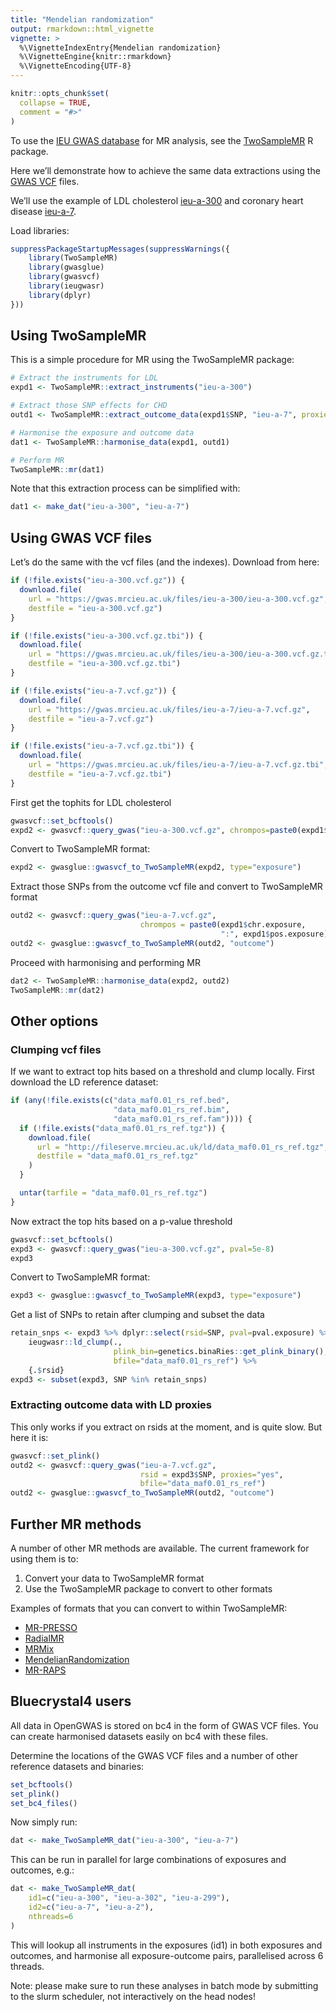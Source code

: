 ```yaml
---
title: "Mendelian randomization"
output: rmarkdown::html_vignette
vignette: >
  %\VignetteIndexEntry{Mendelian randomization}
  %\VignetteEngine{knitr::rmarkdown}
  %\VignetteEncoding{UTF-8}
---
```


```r
knitr::opts_chunk$set(
  collapse = TRUE,
  comment = "#>"
)
```

To use the [IEU GWAS database](https://gwas.mrcieu.ac.uk/) for MR analysis, see the [TwoSampleMR](https://mrcieu.github.io/TwoSampleMR/) R package.

Here we'll demonstrate how to achieve the same data extractions using the [GWAS VCF](https://github.com/MRCIEU/gwas_vcf_spec) files.

We'll use the example of LDL cholesterol [ieu-a-300](https://gwas.mrcieu.ac.uk/datasets/ieu-a-300/) and coronary heart disease [ieu-a-7](https://gwas.mrcieu.ac.uk/datasets/ieu-a-7/). 

Load libraries:

```r
suppressPackageStartupMessages(suppressWarnings({
	library(TwoSampleMR)
	library(gwasglue)
	library(gwasvcf)
	library(ieugwasr)
	library(dplyr)
}))
```

## Using TwoSampleMR

This is a simple procedure for MR using the TwoSampleMR package:

```r
# Extract the instruments for LDL
expd1 <- TwoSampleMR::extract_instruments("ieu-a-300")

# Extract those SNP effects for CHD
outd1 <- TwoSampleMR::extract_outcome_data(expd1$SNP, "ieu-a-7", proxies=FALSE)

# Harmonise the exposure and outcome data
dat1 <- TwoSampleMR::harmonise_data(expd1, outd1)

# Perform MR
TwoSampleMR::mr(dat1)
```

Note that this extraction process can be simplified with:

```r
dat1 <- make_dat("ieu-a-300", "ieu-a-7")
```

## Using GWAS VCF files

Let's do the same with the vcf files (and the indexes). Download from here:

```r
if (!file.exists("ieu-a-300.vcf.gz")) {
  download.file(
    url = "https://gwas.mrcieu.ac.uk/files/ieu-a-300/ieu-a-300.vcf.gz",
    destfile = "ieu-a-300.vcf.gz")
} 

if (!file.exists("ieu-a-300.vcf.gz.tbi")) {
  download.file(
    url = "https://gwas.mrcieu.ac.uk/files/ieu-a-300/ieu-a-300.vcf.gz.tbi",
    destfile = "ieu-a-300.vcf.gz.tbi")
}

if (!file.exists("ieu-a-7.vcf.gz")) {
  download.file(
    url = "https://gwas.mrcieu.ac.uk/files/ieu-a-7/ieu-a-7.vcf.gz",
    destfile = "ieu-a-7.vcf.gz")
}

if (!file.exists("ieu-a-7.vcf.gz.tbi")) {
  download.file(
    url = "https://gwas.mrcieu.ac.uk/files/ieu-a-7/ieu-a-7.vcf.gz.tbi",
    destfile = "ieu-a-7.vcf.gz.tbi")
}
```

First get the tophits for LDL cholesterol

```r
gwasvcf::set_bcftools()
expd2 <- gwasvcf::query_gwas("ieu-a-300.vcf.gz", chrompos=paste0(expd1$chr.exposure, ":", expd1$pos.exposure))
```

Convert to TwoSampleMR format:

```r
expd2 <- gwasglue::gwasvcf_to_TwoSampleMR(expd2, type="exposure")
```

Extract those SNPs from the outcome vcf file and convert to TwoSampleMR format

```r
outd2 <- gwasvcf::query_gwas("ieu-a-7.vcf.gz", 
                             chrompos = paste0(expd1$chr.exposure, 
                                               ":", expd1$pos.exposure))
outd2 <- gwasglue::gwasvcf_to_TwoSampleMR(outd2, "outcome")
```

Proceed with harmonising and performing MR

```r
dat2 <- TwoSampleMR::harmonise_data(expd2, outd2)
TwoSampleMR::mr(dat2)
```



## Other options

### Clumping vcf files

If we want to extract top hits based on a threshold and clump locally. First download the LD reference dataset:

```r
if (any(!file.exists(c("data_maf0.01_rs_ref.bed", 
                       "data_maf0.01_rs_ref.bim", 
                       "data_maf0.01_rs_ref.fam")))) {
  if (!file.exists("data_maf0.01_rs_ref.tgz")) {
    download.file(
      url = "http://fileserve.mrcieu.ac.uk/ld/data_maf0.01_rs_ref.tgz",
      destfile = "data_maf0.01_rs_ref.tgz"
    )
  }

  untar(tarfile = "data_maf0.01_rs_ref.tgz")
}
```

Now extract the top hits based on a p-value threshold

```r
gwasvcf::set_bcftools()
expd3 <- gwasvcf::query_gwas("ieu-a-300.vcf.gz", pval=5e-8)
expd3
```

Convert to TwoSampleMR format:

```r
expd3 <- gwasglue::gwasvcf_to_TwoSampleMR(expd3, type="exposure")
```

Get a list of SNPs to retain after clumping and subset the data

```r
retain_snps <- expd3 %>% dplyr::select(rsid=SNP, pval=pval.exposure) %>%
	ieugwasr::ld_clump(., 
	                   plink_bin=genetics.binaRies::get_plink_binary(),
	                   bfile="data_maf0.01_rs_ref") %>%
	{.$rsid}
expd3 <- subset(expd3, SNP %in% retain_snps)
```

### Extracting outcome data with LD proxies

This only works if you extract on rsids at the moment, and is quite slow. But here it is:

```r
gwasvcf::set_plink()
outd2 <- gwasvcf::query_gwas("ieu-a-7.vcf.gz", 
                             rsid = expd3$SNP, proxies="yes",
                             bfile="data_maf0.01_rs_ref")
outd2 <- gwasglue::gwasvcf_to_TwoSampleMR(outd2, "outcome")
```


## Further MR methods

A number of other MR methods are available. The current framework for using them is to:

1. Convert your data to TwoSampleMR format
2. Use the TwoSampleMR package to convert to other formats

Examples of formats that you can convert to within TwoSampleMR:

- [MR-PRESSO](https://github.com/rondolab/MR-PRESSO)
- [RadialMR](https://github.com/WSpiller/RadialMR)
- [MRMix](https://github.com/gqi/MRMix/)
- [MendelianRandomization](https://cran.r-project.org/web/packages/MendelianRandomization/index.html)
- [MR-RAPS](https://cran.r-project.org/web/packages/mr.raps/)



## Bluecrystal4 users

All data in OpenGWAS is stored on bc4 in the form of GWAS VCF files. You can create harmonised datasets easily on bc4 with these files.

Determine the locations of the GWAS VCF files and a number of other reference datasets and binaries:

```r
set_bcftools()
set_plink()
set_bc4_files()
```

Now simply run:

```r
dat <- make_TwoSampleMR_dat("ieu-a-300", "ieu-a-7")
```

This can be run in parallel for large combinations of exposures and outcomes, e.g.:

```r
dat <- make_TwoSampleMR_dat(
	id1=c("ieu-a-300", "ieu-a-302", "ieu-a-299"), 
	id2=c("ieu-a-7", "ieu-a-2"),
	nthreads=6
)
```

This will lookup all instruments in the exposures (id1) in both exposures and outcomes, and harmonise all exposure-outcome pairs, parallelised across 6 threads.

Note: please make sure to run these analyses in batch mode by submitting to the slurm scheduler, not interactively on the head nodes!
